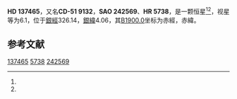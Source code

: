 {{Starbox begin
| name = HD 137465
}}
{{Starbox observe
| epoch = [[J2000.0|J2000.0]]
| constell = {{星座名待查}}<ref name=SIMBAD>{{cite web
 | url=http://simbad.u-strasbg.fr/simbad/sim-id?Ident=HR+5738
 | title =Pulsating variable Star
 | publisher=Centre de Données astronomiques de Strasbourg
 | work=SIMBAD
 | accessdate=2012-07-13}}</ref><ref name=DATA>{{cite web
 | url=http://vizier.u-strasbg.fr/viz-bin/VizieR-5?-out.add=.&-source=5050&-corr=PK=HR&-out.max=9999&HR=5738
 | title=VizieR Detailed Page
 | accessdate=2012-07-13
 | archive-date=2016-03-04
 | archive-url=https://web.archive.org/web/20160304141646/http://vizier.u-strasbg.fr/viz-bin/VizieR-5?-out.add=.&-source=5050&-corr=PK=HR&-out.max=9999&HR=5738
 | dead-url=no
 }}</ref>
| 星官 = 
| ra = {{RA|15|28|27.2}}<ref name=SIMBAD /><ref name=DATA />
| dec = {{DEC|-51|35|51}}<ref name=SIMBAD /><ref name=DATA />
| appmag_v = 6.1<ref name=SIMBAD /><ref name=DATA />
}}
{{Starbox character
| class = G2II<ref name=SIMBAD /><ref name=DATA />
| b-v = 1.09<ref name=SIMBAD /><ref name=DATA />
| u-b = 0.76<ref name=SIMBAD /><ref name=DATA />
| r-i = <ref name=SIMBAD /><ref name=DATA />
| variable = 
}}
{{Starbox astrometry
| radial_v = 0.76
| prop_mo_ra = -16
| parallax = 
| p_error = 
}}
{{Starbox catalog
| names =CD-51 9132，[[SAO星表|SAO]] 242569，[[HD星表|HD]] 137465，[[HR星表|HR]] 5738}}
{{Starbox reference |Simbad=HR+5738}}
{{Starbox end}}

'''HD 137465'''，又名'''CD-51 9132'''，'''SAO 242569'''、'''HR 5738'''，是一颗恒星<ref name=SIMBAD /><ref name=DATA />，视星等为6.1，位于[[銀道座標系|銀經]]326.14，[[銀道座標系|銀緯]]4.06，其[[B1900.0|B1900.0]]坐标为赤經{{RA|15|21|9.3}}，赤緯{{DEC|-51|4.06|56}}。

== 参考文献 ==
{{reflist}}

{{star-stub}}

[[Category:HD和HDE天體|137465]]
[[Category:HR天體|5738]]
[[Category:SAO天體|242569]]